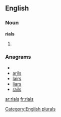 ==English==

===Noun===
'''rials'''

# {{plural of|[[rial]]}}

===Anagrams===
* {{alphagram|ailrs}}
* [[arils#English|arils]]
* [[lairs#English|lairs]]
* [[liars#English|liars]]
* [[rails#English|rails]]

[[Category:English plurals]]

[[ar:rials]]
[[fr:rials]]